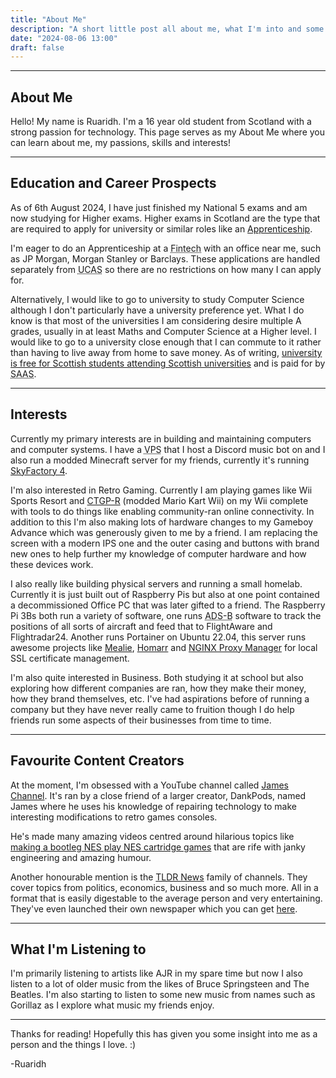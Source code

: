 ```yaml
---
title: "About Me"
description: "A short little post all about me, what I'm into and some insights on my life!"
date: "2024-08-06 13:00"
draft: false
---
```



---

## About Me

Hello! My name is Ruaridh. I'm a 16 year old student from Scotland with a strong passion for technology. This page serves as my About Me where you can learn about me, my passions, skills and interests!

---

## Education and Career Prospects

As of 6th August 2024, I have just finished my National 5 exams and am now studying for Higher exams. Higher exams in Scotland are the type that are required to apply for university or similar roles like an [Apprenticeship](https://www.apprenticeships.gov.uk/influencers/what-is-an-apprenticeship).

I'm eager to do an Apprenticeship at a <abbr title="Financial Technology company, such as a bank">Fintech</abbr> with an office near me, such as JP Morgan, Morgan Stanley or Barclays. These applications are handled separately from <abbr title="UCAS is the system for applying for university in the UK">UCAS</abbr> so there are no restrictions on how many I can apply for.

Alternatively, I would like to go to university to study Computer Science although I don't particularly have a university preference yet. What I do know is that most of the universities I am considering desire multiple A grades, usually in at least Maths and Computer Science at a Higher level. I would like to go to a university close enough that I can commute to it rather than having to live away from home to save money. As of writing, [university is free for Scottish students attending Scottish universities](https://www.saas.gov.uk/full-time/undergraduates) and is paid for by <abbr title="Student Awards Agency Scotland, they pay for our university and help issue stuent loans in Scotland">SAAS</abbr>.

---

## Interests

Currently my primary interests are in building and maintaining computers and computer systems. I have a <abbr title="Virtual Private Server">VPS</abbr> that I host a Discord music bot on and I also run a modded Minecraft server for my friends, currently it's running [SkyFactory 4](https://www.curseforge.com/minecraft/modpacks/skyfactory-4).

I'm also interested in Retro Gaming. Currently I am playing games like Wii Sports Resort and [CTGP-R](https://chadsoft.co.uk/) (modded Mario Kart Wii) on my Wii complete with tools to do things like enabling community-ran online connectivity. In addition to this I'm also making lots of hardware changes to my Gameboy Advance which was generously given to me by a friend. I am replacing the screen with a modern IPS one and the outer casing and buttons with brand new ones to help further my knowledge of computer hardware and how these devices work.

I also really like building physical servers and running a small homelab. Currently it is just built out of Raspberry Pis but also at one point contained a decommissioned Office PC that was later gifted to a friend. The Raspberry Pi 3Bs both run a variety of software, one runs <abbr title="Automatic Dependent Surveillance-Broadcast, a system used to track the position of aircraft">ADS-B</abbr> software to track the positions of all sorts of aircraft and feed that to FlightAware and Flightradar24. Another runs Portainer on Ubuntu 22.04, this server runs awesome projects like [Mealie](https://mealie.io/), [Homarr](https://homarr.dev/) and [NGINX Proxy Manager](https://nginxproxymanager.com) for local SSL certificate management.

I'm also quite interested in Business. Both studying it at school but also exploring how different companies are ran, how they make their money, how they brand themselves, etc. I've had aspirations before of running a company but they have never really came to fruition though I do help friends run some aspects of their businesses from time to time.

---

## Favourite Content Creators

At the moment, I'm obsessed with a YouTube channel called [James Channel](https://www.youtube.com/@Games_for_James). It's ran by a close friend of a larger creator, DankPods, named James where he uses his knowledge of repairing technology to make interesting modifications to retro games consoles.

He's made many amazing videos centred around hilarious topics like [making a bootleg NES play NES cartridge games](https://www.youtube.com/watch?v=ON-vArvervA) that are rife with janky engineering and amazing humour.

Another honourable mention is the [TLDR News](https://tldrnews.co.uk/) family of channels. They cover topics from politics, economics, business and so much more. All in a format that is easily digestable to the average person and very entertaining. They've even launched their own newspaper which you can get [here](https://toolong.news).

---

## What I'm Listening to

I'm primarily listening to artists like AJR in my spare time but now I also listen to a lot of older music from the likes of Bruce Springsteen and The Beatles. I'm also starting to listen to some new music from names such as Gorillaz as I explore what music my friends enjoy.

---

Thanks for reading! Hopefully this has given you some insight into me as a person and the things I love. :)

-Ruaridh